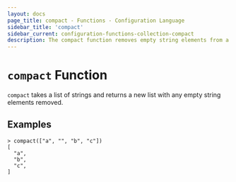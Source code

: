 ```yaml
---
layout: docs
page_title: compact - Functions - Configuration Language
sidebar_title: 'compact'
sidebar_current: configuration-functions-collection-compact
description: The compact function removes empty string elements from a list.
---
```


# `compact` Function

`compact` takes a list of strings and returns a new list with any empty string
elements removed.

## Examples

```
> compact(["a", "", "b", "c"])
[
  "a",
  "b",
  "c",
]
```
